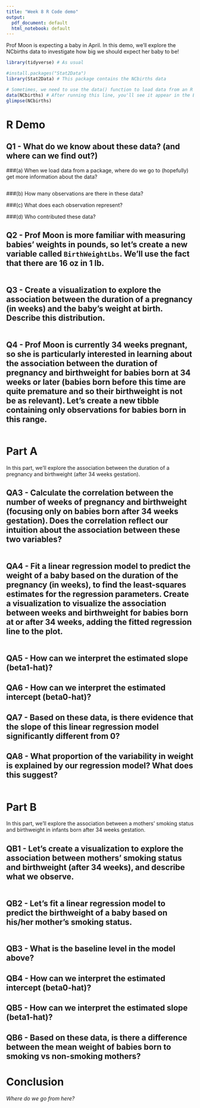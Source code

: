 ```yaml
---
title: "Week 8 R Code demo"
output:
  pdf_document: default
  html_notebook: default
---
```


Prof Moon is expecting a baby in April. In this demo, we'll explore the NCbirths data to investigate how big we should expect her baby to be!


```r
library(tidyverse) # As usual

#install.packages("Stat2Data")
library(Stat2Data) # This package contains the NCbirths data

# Sometimes, we need to use the data() function to load data from an R package into our R session
data(NCbirths) # After running this line, you'll see it appear in the Environment pane in the top left :)
glimpse(NCbirths)

```

# R Demo

## Q1 - What do we know about these data? (and where can we find out?)

###(a) When we load data from a package, where do we go to (hopefully) get more information about the data?
```r


```


###(b) How many observations are there in these data?


###(c) What does each observation represent?


###(d) Who contributed these data?



## Q2 - Prof Moon is more familiar with measuring babies' weights in pounds, so let's create a new variable called `BirthWeightLbs`. We'll use the fact that there are 16 oz in 1 lb.
```r

```

## Q3 - Create a visualization to explore the association between the duration of a pregnancy (in weeks) and the baby's weight at birth. Describe this distribution.

```r

```




## Q4 - Prof Moon is currently 34 weeks pregnant, so she is particularly interested in learning about the association between the duration of pregnancy and birthweight for babies born at 34 weeks or later (babies born before this time are quite premature and so their birthweight is not be as relevant).  Let's create a new tibble containing only observations for babies born in this range.
```r

```


\newpage
# Part A
In this part, we'll explore the association between the duration of a pregnancy and birthweight (after 34 weeks gestation).



## QA3 - Calculate the correlation between the number of weeks of pregnancy and birthweight (focusing only on babies born after 34 weeks gestation). Does the correlation reflect our intuition about the association between these two variables?
```r

```

## QA4 - Fit a linear regression model to predict the weight of a baby based on the duration of the pregnancy (in weeks), to find the least-squares estimates for the regression parameters. Create a visualization to visualize the association between weeks and birthweight for babies born at or after 34 weeks, adding the fitted regression line to the plot.
```r

```


## QA5 - How can we interpret the estimated slope (beta1-hat)?


## QA6 - How can we interpret the estimated intercept (beta0-hat)?


## QA7 - Based on these data, is there evidence that the slope of this linear regression model significantly different from 0?



## QA8 - What proportion of the variability in weight is explained by our regression model? What does this suggest?
```r

```


\newpage
# Part B
In this part, we'll explore the association between a mothers' smoking status and birthweight in infants born after 34 weeks gestation.

## QB1 - Let's create a visualization to explore the association between mothers' smoking status and birthweight (after 34 weeks), and describe what we observe.
```r

```


##  QB2 - Let's fit a linear regression model to predict the birthweight of a baby based on his/her mother's smoking status.
```r

```


## QB3 - What is the baseline level in the model above?



## QB4 - How can we interpret the estimated intercept (beta0-hat)?




## QB5 - How can we interpret the estimated slope (beta1-hat)?



## QB6 - Based on these data, is there a difference between the mean weight of babies born to smoking vs non-smoking mothers?



\newpage

# Conclusion

*Where do we go from here?*





